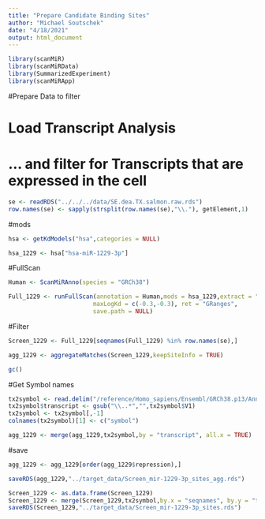 ```yaml
---
title: "Prepare Candidate Binding Sites"
author: "Michael Soutschek"
date: "4/18/2021"
output: html_document
---
```




```r
library(scanMiR)
library(scanMiRData)
library(SummarizedExperiment)
library(scanMiRApp)
```


#Prepare Data to filter

# Load Transcript Analysis
# ... and filter for Transcripts that are expressed in the cell
```r
se <- readRDS("../../../data/SE.dea.TX.salmon.raw.rds")
row.names(se) <- sapply(strsplit(row.names(se),"\\."), getElement,1)
```


#mods
```r
hsa <- getKdModels("hsa",categories = NULL)

hsa_1229 <- hsa["hsa-miR-1229-3p"]
```


#FullScan
```r
Human <- ScanMiRAnno(species = "GRCh38")

Full_1229 <- runFullScan(annotation = Human,mods = hsa_1229,extract = "withORF",shadow = 15,cores = 12,
                        maxLogKd = c(-0.3,-0.3), ret = "GRanges",
                        save.path = NULL)
```



#Filter
```r
Screen_1229 <- Full_1229[seqnames(Full_1229) %in% row.names(se),]

agg_1229 <- aggregateMatches(Screen_1229,keepSiteInfo = TRUE)

gc()
```


#Get Symbol names
```r
tx2symbol <- read.delim("/reference/Homo_sapiens/Ensembl/GRCh38.p13/Annotation/Release_107-2022/tx2gene", header=FALSE)
tx2symbol$transcript <- gsub("\\..*","",tx2symbol$V1)
tx2symbol <- tx2symbol[,-1]
colnames(tx2symbol)[1] <- c("symbol")
```

```r
agg_1229 <- merge(agg_1229,tx2symbol,by = "transcript", all.x = TRUE)
```


#save
```r
agg_1229 <- agg_1229[order(agg_1229$repression),]

saveRDS(agg_1229,"../target_data/Screen_mir-1229-3p_sites_agg.rds")

Screen_1229 <- as.data.frame(Screen_1229)
Screen_1229 <- merge(Screen_1229,tx2symbol,by.x = "seqnames", by.y = "transcript", all.x = TRUE)
saveRDS(Screen_1229,"../target_data/Screen_mir-1229-3p_sites.rds")
```









